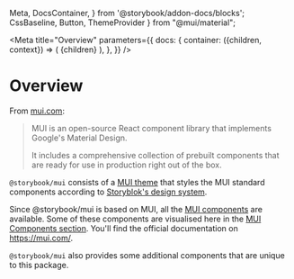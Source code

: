   Meta,
  DocsContainer,
} from '@storybook/addon-docs/blocks';
  CssBaseline,
  Button,
  ThemeProvider
} from "@mui/material";

<Meta
  title="Overview"
  parameters={{
    docs: {
      container: ({children, context}) => (
        <DocsContainer context={context}>
          <ThemeProvider theme={lightTheme}>
            <CssBaseline/>
            {children}
          </ThemeProvider>
        </DocsContainer>
      ),
    },
  }}
/>

# Overview

From [mui.com](https://mui.com/material-ui/getting-started/overview/):

> MUI is an open-source React component library that implements Google's Material Design.
>
> It includes a comprehensive collection of prebuilt components that are ready for use in production right out of the box.

`@storybook/mui` consists of a [MUI theme](https://mui.com/material-ui/customization/theming/) that styles the MUI standard components according to [Storyblok's design system](https://blok.ink).

Since @storybook/mui is based on MUI, all the [MUI components](https://mui.com/material-ui/getting-started/supported-components/) are available. Some of these components are visualised here in the [MUI Components section](/?path=/story/mui). You'll find the official documentation on https://mui.com/.

`@storybook/mui` also provides some additional components that are unique to this package.
